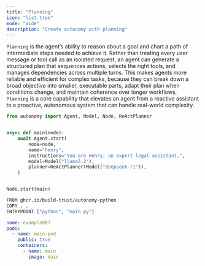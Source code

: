 ```yaml
---
title: "Planning"
icon: "list-tree"
mode: "wide"
description: "Create autonomy with planning"
---
```


`Planning` is the agent’s ability to reason about a goal and chart a path of intermediate steps needed to achieve it. Rather than treating every user message or tool call as an isolated request, an agent can generate a structured plan that sequences actions, selects the right tools, and manages dependencies across multiple turns. This makes agents more reliable and efficient for complex tasks, because they can break down a broad objective into smaller, executable parts, adapt their plan when conditions change, and maintain coherence over longer workflows. `Planning` is a core capability that elevates an agent from a reactive assistant to a proactive, autonomous system that can handle real-world complexity.

```python images/main/main.py
from autonomy import Agent, Model, Node, ReActPlanner


async def main(node):
    await Agent.start(
        node=node,
        name="henry",
        instructions="You are Henry, an expert legal assistant.",
        model=Model("llama3.2"),
        planner=ReActPlanner(Model("deepseek-r1")),
    )


Node.start(main)
```

```bash images/main/Dockerfile
FROM ghcr.io/build-trust/autonomy-python
COPY . .
ENTRYPOINT ["python", "main.py"]
```

```yaml autonomy.yaml
name: example007
pods:
  - name: main-pod
    public: true
    containers:
      - name: main
        image: main
```